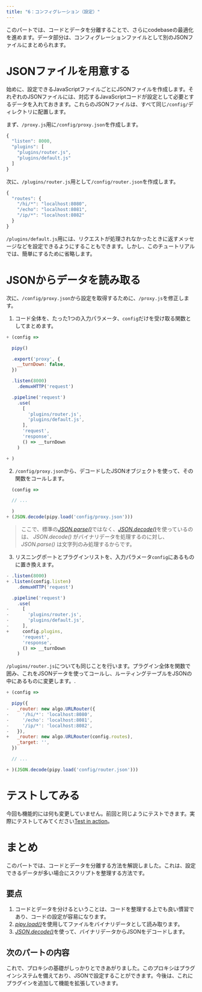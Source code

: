 ```yaml
---
title: "6：コンフィグレーション（設定）"
---
```


このパートでは、コードとデータを分離することで、さらにcodebaseの最適化を進めます。データ部分は、コンフィグレーションファイルとして別のJSONファイルにまとめられます。

# JSONファイルを用意する

始めに、設定できるJavaScriptファイルごとにJSONファイルを作成します。それぞれのJSONファイルには、対応するJavaScriptコードが設定として必要とするデータを入れておきます。これらのJSONファイルは、すべて同じ`/config/`ディレクトリに配置します。

まず、`/proxy.js`用に`/config/proxy.json`を作成します。

``` js
{
  "listen": 8000,
  "plugins": [
    "plugins/router.js",
    "plugins/default.js"
  ]
}
```

次に、`/plugins/router.js`用として`/config/router.json`を作成します。

``` js
{
  "routes": {
    "/hi/*": "localhost:8080",
    "/echo": "localhost:8081",
    "/ip/*": "localhost:8082"
  }
}
```

`/plugins/default.js`用には、リクエストが処理されなかったときに返すメッセージなどを設定できるようにすることもできます。しかし、このチュートリアルでは、簡単にするために省略します。

# JSONからデータを読み取る

次に、`/config/proxy.json`から設定を取得するために、`/proxy.js`を修正します。

1.	コード全体を、たった1つの入力パラメータ、`config`だけを受け取る関数としてまとめます。 

``` js
+ (config =>

  pipy()

  .export('proxy', {
    __turnDown: false,
  })

  .listen(8000)
    .demuxHTTP('request')

  .pipeline('request')
    .use(
      [
        'plugins/router.js',
        'plugins/default.js',
      ],
      'request',
      'response',
      () => __turnDown
    )

+ )
```

2.	`/config/proxy.json`から、デコードしたJSONオブジェクトを使って、その関数をコールします。

``` js
  (config =>

  // ...

  )
+ (JSON.decode(pipy.load('config/proxy.json')))
```

> ここで、標準の[_JSON.parse()_](https://developer.mozilla.org/docs/Web/JavaScript/Reference/Global_Objects/JSON/parse)ではなく、[_JSON.decode()_](/reference/api/JSON/decode)を使っているのは、 _JSON.decode()_ がバイナリデータを処理するのに対し、 _JSON.parse()_ は文字列のみ処理するからです。

3.	リスニングポートとプラグインリストを、入力パラメータ`config`にあるものに置き換えます。

``` js
- .listen(8000)
+ .listen(config.listen)
    .demuxHTTP('request')

  .pipeline('request')
    .use(
-     [
-       'plugins/router.js',
-       'plugins/default.js',
-     ],
+     config.plugins,
      'request',
      'response',
      () => __turnDown
    )
```

`/plugins/router.js`についても同じことを行います。プラグイン全体を関数で囲み、これをJSONデータを使ってコールし、ルーティングテーブルをJSONの中にあるものに変更します。.

``` js
+ (config =>

  pipy({
-   _router: new algo.URLRouter({
-     '/hi/*': 'localhost:8080',
-     '/echo': 'localhost:8081',
-     '/ip/*': 'localhost:8082',
-   }),
+   _router: new algo.URLRouter(config.routes),
    _target: '',
  })

  // ...

+ )(JSON.decode(pipy.load('config/router.json')))
```

# テストしてみる

今回も機能的には何も変更していません。前回と同じようにテストできます。実際にテストしてみてください[Test in action](/tutorial/05-plugins#test-in-action)。

# まとめ

このパートでは、コードとデータを分離する方法を解説しました。これは、設定できるデータが多い場合にスクリプトを整理する方法です。

## 要点

1.	コードとデータを分けるということは、コードを整理する上でも良い慣習であり、コードの設定が容易になります。
2.	[_pipy.load()_](/reference/api/pipy.load)を使用してファイルをバイナリデータとして読み取ります。
3.	[_JSON.decode()_](/reference/api/JSON/decode)を使って、バイナリデータからJSONをデコードします。

## 次のパートの内容

これで、プロキシの基礎がしっかりとできあがりました。このプロキシはプラグインシステムを備えており、JSONで設定することができます。今後は、これにプラグインを追加して機能を拡張していきます。

